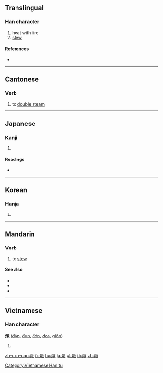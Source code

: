 {{also|炖}}
==Translingual==

===Han character===
{{Han char|rn=86|rad=火|as=12|sn=16|four=98840|canj=FYDK}}

# heat with fire
# [[stew]]

====References====
* {{Han ref|kx=0682.150|dkj=19403|dj=1094.110|hdz=32236.060|uh=71C9|ud=29129|bh=BF4C|bd=48972}}

----

==Cantonese==

===Verb===
{{yue-verb|jyut=|y=dan6, deun6|sim=炖}}

# to [[double steam]]

----

==Japanese==

===Kanji===
{{ja-kanji|grade=|rs=火12}}

# {{defn|lang=ja|sort=火12}}

====Readings====
* {{ja-readings|on=[[とん]] (ton)|kun=[[あきらか]] (akiraka)}}

----

==Korean==

===Hanja===
{{ko-hanja|hangeul=돈|eumhun=|rv=don|mr=ton|y=ton}}

# {{defn|lang=ko|sort=火12}}

----

==Mandarin==

===Verb===
{{cmn-verb|sim=炖|pin=[[dùn]] ([[dun4]])|wg=tun<sup>4</sup>}}

# to [[stew]]

====See also====
* {{zh-l|燴|tr=huì}}
* {{zh-l|扒|tr=pá}}
* {{zh-l|蒸|tr=zhēng}}

----

==Vietnamese==

===Han character===
'''燉''' ([[đôn]], [[đun]], [[đón]], [[don]], [[giôn]])

# {{defn|vi}}

[[Category:Vietnamese Han tu]]

[[zh-min-nan:燉]]
[[fr:燉]]
[[hu:燉]]
[[ja:燉]]
[[pl:燉]]
[[th:燉]]
[[zh:燉]]